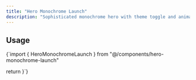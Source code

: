 ```yaml
---
title: "Hero Monochrome Launch"
description: "Sophisticated monochrome hero with theme toggle and animated glyphs"
---
```



<ComponentSideBySideLayout 
  component={HeroMonochromeLaunch}
  scale={0.5}
  componentName="hero-monochrome-launch"
  componentPath="registry/default/hero-monochrome-launch.tsx"
/>

## Usage

<ComponentCode>
{`import { HeroMonochromeLaunch } from "@/components/hero-monochrome-launch"

  return <HeroMonochromeLaunch />
}`}
</ComponentCode>
